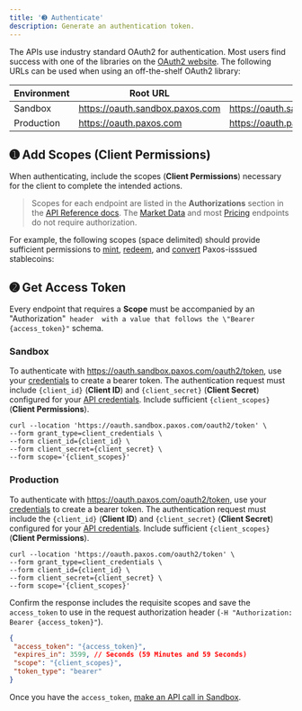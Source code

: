 ```yaml
---
title: '➌ Authenticate'
description: Generate an authentication token.
---
```




The APIs use industry standard OAuth2 for authentication. 
Most users find success with one of the libraries on the [OAuth2 website](https://oauth.net/code).
The following URLs can be used when using an off-the-shelf OAuth2 library:

| Environment | Root URL | Full Path |
| --- | --- | --- |
| Sandbox | https://oauth.sandbox.paxos.com | https://oauth.sandbox.paxos.com/oauth2/token |
| Production | https://oauth.paxos.com | https://oauth.paxos.com/oauth2/token |

## ➊ Add Scopes (Client Permissions)

When authenticating, include the scopes (**Client Permissions**) necessary for the client to complete the intended actions.

> Scopes for each endpoint are listed in the **Authorizations** section in the [API Reference docs](/api-reference).
> The [Market Data](/api-reference/endpoints/market-data) and most [Pricing](/api-reference/endpoints/pricing) endpoints do not require authorization.

For example, the following scopes (space delimited) should provide sufficient permissions to [mint](/guides/developer/mint), [redeem](/guides/developer/redeem), and [convert](/guides/developer/convert) Paxos-isssued stablecoins:

<Scopes />

## ➋ Get Access Token

Every endpoint that requires a **Scope** must be accompanied by an \"Authorization"` header 
with a value that follows the \"Bearer {access_token}"` schema.
### Sandbox

To authenticate with https://oauth.sandbox.paxos.com/oauth2/token, use your [credentials](/guides/developer/credentials) to create a bearer token. 
The authentication request must include  `{client_id}` (**Client ID**) and `{client_secret}` (**Client Secret**) configured for your [API credentials](/guides/developer/credentials).
Include sufficient `{client_scopes}` (**Client Permissions**).
```shell highlight={5}
curl --location 'https://oauth.sandbox.paxos.com/oauth2/token' \
--form grant_type=client_credentials \
--form client_id={client_id} \
--form client_secret={client_secret} \
--form scope='{client_scopes}'
```
### Production

To authenticate with https://oauth.paxos.com/oauth2/token, use your [credentials](/guides/developer/credentials) to create a bearer token. 
The authentication request must include the `{client_id}` (**Client ID**) and `{client_secret}` (**Client Secret**) configured for your [API credentials](/guides/developer/credentials).
Include sufficient `{client_scopes}` (**Client Permissions**).
```shell highlight={5}
curl --location 'https://oauth.paxos.com/oauth2/token' \
--form grant_type=client_credentials \
--form client_id={client_id} \
--form client_secret={client_secret} \
--form scope='{client_scopes}'
```
Confirm the response includes the requisite scopes and save the `access_token` to use in the request authorization header (`-H "Authorization: Bearer {access_token}"`).

```json highlight={2,4}
{
 "access_token": "{access_token}",
 "expires_in": 3599, // Seconds (59 Minutes and 59 Seconds)
 "scope": "{client_scopes}",
 "token_type": "bearer"
}
```

Once you have the `access_token`, [make an API call in Sandbox](/guides/developer/request).
